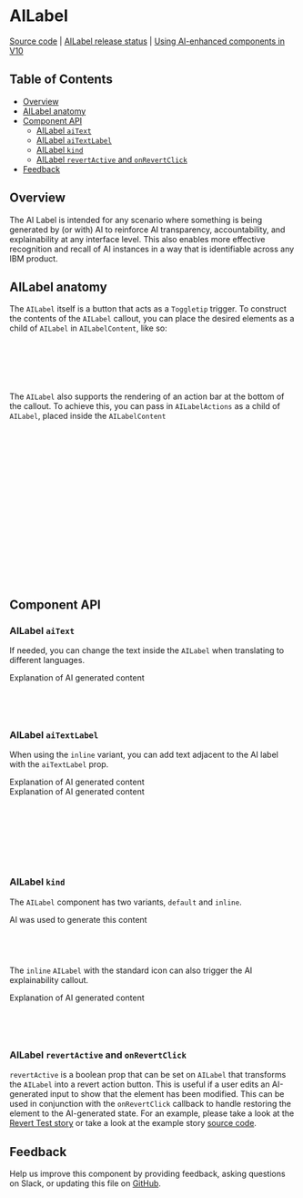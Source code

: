
<Meta of={AILabelStories} />

# AILabel

[Source code](https://github.com/carbon-design-system/carbon/tree/main/packages/react/src/components/Slug)
|
[AILabel release status](https://airtable.com/appCAqlGVN8tRUbAp/shr71ZyLlIGORz3Vh/tblHqPusgkK8hIeHo)
|
[Using AI-enhanced components in V10](https://github.com/carbon-design-system/carbon-for-ai/blob/main/docs/support-for-carbon-v10.md)

## Table of Contents

- [Overview](#overview)
- [AILabel anatomy](#ailabel-anatomy)
- [Component API](#component-api)
  - [AILabel `aiText`](#ailabel-aitext)
  - [AILabel `aiTextLabel`](#ailabel-aitextlabel)
  - [AILabel `kind`](#ailabel-kind)
  - [AILabel `revertActive` and `onRevertClick`](#ailabel-revertactive-and-onrevertclick)
- [Feedback](#feedback)

## Overview

The AI Label is intended for any scenario where something is being generated by
(or with) AI to reinforce AI transparency, accountability, and explainability at
any interface level. This also enables more effective recognition and recall of
AI instances in a way that is identifiable across any IBM product.

<Canvas of={AILabelStories.Default} />

## AILabel anatomy

The `AILabel` itself is a button that acts as a `Toggletip` trigger. To
construct the contents of the `AILabel` callout, you can place the desired
elements as a child of `AILabel` in `AILabelContent`, like so:

```jsx
<AILabel>
  <AILabelContent>
    {Content Here}
  </AILabelContent>
</AILabel>
```

The `AILabel` also supports the rendering of an action bar at the bottom of the
callout. To achieve this, you can pass in `AILabelActions` as a child of
`AILabel`, placed inside the `AILabelContent`

```jsx
<AILabel>
  <AILabelContent>
    {Content Here}
    {Optional AILabel action bar}
    <AILabelActions>
      <IconButton kind="ghost" label="View">
        <View />
      </IconButton>
      <IconButton kind="ghost" label="Open Folder">
        <FolderOpen />
      </IconButton>
      <IconButton kind="ghost" label="Folders">
        <Folders />
      </IconButton>
      <Button>View details</Button>
    </AILabelActions>
  </AILabelContent>
</AILabel>
```

## Component API

<ArgTypes />

### AILabel `aiText`

If needed, you can change the text inside the `AILabel` when translating to
different languages.

<AILabel aiText="IA" className="sbdocs-slug">
  <AILabelContent>Explanation of AI generated content</AILabelContent>
</AILabel>

```jsx
<AILabel aiText="IA">
  <AILabelContent>Explanation of AI-generated content</AILabelContent>
</AILabel>
```

### AILabel `aiTextLabel`

When using the `inline` variant, you can add text adjacent to the AI label with
the `aiTextLabel` prop.

<AILabel kind="inline" textLabel="Text goes here" className="sbdocs-slug">
  <AILabelContent>Explanation of AI generated content</AILabelContent>
</AILabel>
<br />
<AILabel kind="inline" className="sbdocs-slug">
  <AILabelContent>Explanation of AI generated content</AILabelContent>
</AILabel>

```jsx
<AILabel kind="inline" textLabel="Text goes here">
  <AILabelContent>Explanation of AI generated content</AILabelContent>
</AILabel>

<AILabel kind="inline">
  <AILabelContent>Explanation of AI generated content</AILabelContent>
</AILabel>
```

### AILabel `kind`

The `AILabel` component has two variants, `default` and `inline`.

<AILabel size="xs" className="sbdocs-slug">
  <AILabelContent>AI was used to generate this content</AILabelContent>
</AILabel>

```jsx
<AILabel size="xs">
  <AILabelContent>AI was used to generate this content</AILabelContent>
</AILabel>
```

The `inline` `AILabel` with the standard icon can also trigger the AI
explainability callout.

<AILabel kind="inline" textLabel="Text goes here" className="sbdocs-slug">
  <AILabelContent>Explanation of AI generated content</AILabelContent>
</AILabel>

```jsx
<AILabel kind="inline" textLabel="Text goes here" size="xs">
  <AILabelContent>Explanation of AI-generated content</AILabelContent>
</AILabel>
```

### AILabel `revertActive` and `onRevertClick`

`revertActive` is a boolean prop that can be set on `AILabel` that transforms
the `AILabel` into a revert action button. This is useful if a user edits an
AI-generated input to show that the element has been modified. This can be used
in conjunction with the `onRevertClick` callback to handle restoring the element
to the AI-generated state. For an example, please take a look at the
[Revert Test story](https://react.carbondesignsystem.com/?path=/story/experimental-unstable-slug-form--revert-test)
or take a look at the example story
[source code](https://github.com/carbon-design-system/carbon/blob/main/packages/react/src/components/Slug/Slug-form.stories.js#L96).

## Feedback

Help us improve this component by providing feedback, asking questions on Slack,
or updating this file on
[GitHub](https://github.com/carbon-design-system/carbon/edit/main/packages/react/src/components/Slug/Slug.mdx).
